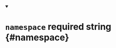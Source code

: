 


<details className="config-field" data-expandable="false" open>
<summary>

# `namespace` <span className="config-field-required" data-required="true">required</span> <span className="config-field-type">string</span> <span className="config-field-default"></span> <span className="config-field-enum"></span> {#namespace}



</summary>



</details>
